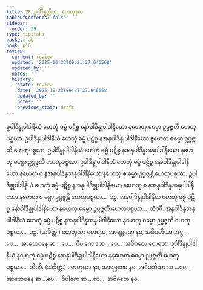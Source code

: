 ```yaml
---
title: 28 ဥပါဒိန္နတ္တိက, ဟေတုဒုက
tableOfContents: false
sidebar:
  order: 29
type: tipitaka
basket: ab
book: p16
review:
  current: review
  updated: '2025-10-23T09:21:27.646568'
  updated_by: ''
  notes: ''
  history:
  - state: review
    date: '2025-10-23T09:21:27.646568'
    updated_by: ''
    notes: ''
    previous_state: draft
---
```



<ReviewStatus review={frontmatter.review} showDetails={true} />

<HypothesisAnnotation frontmatter={frontmatter} />

<DynamicBreadcrumb />

<Division number="69" book="p16" e="ch" v="40" p="267">

<Paragraph number="185" book="p16">
ဥပါဒိန္နုပါဒါနိယံ ဟေတုံ ဓမ္မံ ပဋိစ္စ နော်ပါဒိန္နုပါဒါနိယော နဟေတု ဓမ္မော ဥပ္ပဇ္ဇတိ ဟေတုပစ္စယာ. ဥပါဒိန္နုပါဒါနိယံ ဟေတုံ ဓမ္မံ ပဋိစ္စ နအနုပါဒိန္နုပါဒါနိယော နဟေတု ဓမ္မော ဥပ္ပဇ္ဇတိ ဟေတုပစ္စယာ. ဥပါဒိန္နုပါဒါနိယံ ဟေတုံ ဓမ္မံ ပဋိစ္စ နအနုပါဒိန္နအနုပါဒါနိယော နဟေတု ဓမ္မော ဥပ္ပဇ္ဇတိ ဟေတုပစ္စယာ. ဥပါဒိန္နုပါဒါနိယံ ဟေတုံ ဓမ္မံ ပဋိစ္စ နော်ပါဒိန္နုပါဒါနိယော နဟေတု စ နအနုပါဒိန္နအနုပါဒါနိယော နဟေတု စ ဓမ္မာ ဥပ္ပဇ္ဇန္တိ ဟေတုပစ္စယာ. ဥပါဒိန္နုပါဒါနိယံ ဟေတုံ ဓမ္မံ ပဋိစ္စ နအနုပါဒိန္နုပါဒါနိယော နဟေတု စ နအနုပါဒိန္နအနုပါဒါနိယော နဟေတု စ ဓမ္မာ ဥပ္ပဇ္ဇန္တိ ဟေတုပစ္စယာ…  ပဉ္စ.
</Paragraph>

<Paragraph number="186" book="p16">
အနုပါဒိန္နုပါဒါနိယံ ဟေတုံ ဓမ္မံ ပဋိစ္စ နော်ပါဒိန္နုပါဒါနိယော နဟေတု ဓမ္မော ဥပ္ပဇ္ဇတိ ဟေတုပစ္စယာ…  တီဏိ.
</Paragraph>

<Paragraph number="187" book="p16">
အနုပါဒိန္နအနုပါဒါနိယံ ဟေတုံ ဓမ္မံ ပဋိစ္စ နအနုပါဒိန္နအနုပါဒါနိယော နဟေတု ဓမ္မော ဥပ္ပဇ္ဇတိ ဟေတုပစ္စယာ…  ပဉ္စ. (သံခိတ္တံ.)
</Paragraph>

<Paragraph number="188" book="p16">
ဟေတုယာ တေရသ, အာရမ္မဏေ နဝ, အဓိပတိယာ အဋ္ဌ …ပေ…  အာသေဝနေ ဆ …ပေ…  ဝိပါကေ ဒသ …ပေ…  အဝိဂတေ တေရသ.
</Paragraph>

</Division>
<Division number="70" book="p16" e="ch" v="40" p="268">

<Paragraph number="189" book="p16">
ဥပါဒိန္နုပါဒါနိယံ နဟေတုံ ဓမ္မံ ပဋိစ္စ နအနုပါဒိန္နုပါဒါနိယော နနဟေတု ဓမ္မော ဥပ္ပဇ္ဇတိ ဟေတုပစ္စယာ…  တီဏိ. (သံခိတ္တံ.)
</Paragraph>

<Paragraph number="190" book="p16">
ဟေတုယာ နဝ, အာရမ္မဏေ နဝ, အဓိပတိယာ ဆ …ပေ…  အာသေဝနေ ဆ …ပေ…  ဝိပါကေ ဆ …ပေ…  အဝိဂတေ နဝ.
</Paragraph>
</Division>
